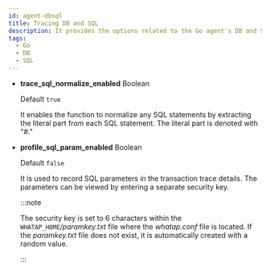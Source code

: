 ```yaml
---
id: agent-dbsql
title: Tracing DB and SQL
description: It provides the options related to the Go agent's DB and SQL.
tags:
  - Go
  - DB
  - SQL
---
```


-   **trace_sql_normalize_enabled** <span class='type'>Boolean</span>

    Default `true`

    It enables the function to normalize any SQL statements by extracting the literal part from each SQL statement. The literal part is denoted with "#."

-   **profile_sql_param_enabled** <span class='type'>Boolean</span>

    Default `false`

    It is used to record SQL parameters in the transaction trace details. The parameters can be viewed by entering a separate security key.

    :::note

    The security key is set to 6 characters within the `WHATAP_HOME`_/paramkey.txt_ file where the _whatap.conf_ file is located. If the _paramkey.txt_ file does not exist, it is automatically created with a random value.

    :::
